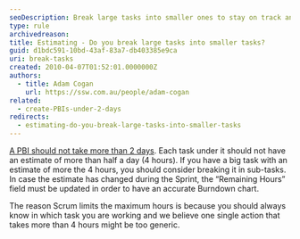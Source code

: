 ```yaml
---
seoDescription: Break large tasks into smaller ones to stay on track and ensure accurate burndown charts.
type: rule
archivedreason:
title: Estimating - Do you break large tasks into smaller tasks?
guid: d1bdc591-10bd-43af-83a7-db403385e9ca
uri: break-tasks
created: 2010-04-07T01:52:01.0000000Z
authors:
  - title: Adam Cogan
    url: https://ssw.com.au/people/adam-cogan
related:
  - create-PBIs-under-2-days
redirects:
  - estimating-do-you-break-large-tasks-into-smaller-tasks
---
```


[A PBI should not take more than 2 days](/create-PBIs-under-2-days). Each task under it should not have an estimate of more than half a day (4 hours).
If you have a big task with an estimate of more the 4 hours, you should consider breaking it in sub-tasks. In case the estimate has changed during the Sprint, the “Remaining Hours” field must be updated in order to have an accurate Burndown chart.

The reason Scrum limits the maximum hours is because you should always know in which task you are working and we believe one single action that takes more than 4 hours might be too generic.